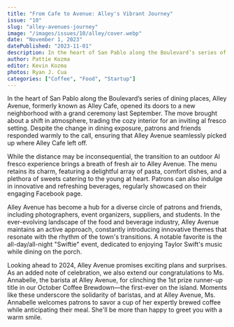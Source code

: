 ```yaml
---
title: "From Cafe to Avenue: Alley's Vibrant Journey"
issue: "10"
slug: "alley-avenues-journey"
image: "/images/issues/10/alley/cover.webp"
date: "November 1, 2023"
datePublished: "2023-11-01"
description: In the heart of San Pablo along the Boulevard’s series of dining places, Alley Avenue, formerly known as Alley Cafe, opened its doors to a new neighborhood with a grand ceremony last September.
author: Pattie Kozma
editor: Kevin Kozma
photos: Ryan J. Cua
categories: ["Coffee", "Food", "Startup"]
---
```


In the heart of San Pablo along the Boulevard’s series of dining places, Alley Avenue, formerly known as Alley Cafe, opened its doors to a new neighborhood with a grand ceremony last September. The move brought about a shift in atmosphere, trading the cozy interior for an inviting al fresco setting. Despite the change in dining exposure, patrons and friends responded warmly to the call, ensuring that Alley Avenue seamlessly picked up where Alley Cafe left off.

<TwoColumn>
  <BlogImage
    width="1000"
    height="1000"
    className="w-full"
    src="/images/issues/10/alley/image-1.webp"
    alt="A door-step view of Alley Avenue"
  />
  <BlogImage
    width="1000"
    height="1000"
    className="w-full"
    src="/images/issues/10/alley/image-2.webp"
    alt="A door-step view of Alley Avenue"
  />
</TwoColumn>

While the distance may be inconsequential, the transition to an outdoor Al fresco experience brings a breath of fresh air to Alley Avenue. The menu retains its charm, featuring a delightful array of pasta, comfort dishes, and a plethora of sweets catering to the young at heart. Patrons can also indulge in innovative and refreshing beverages, regularly showcased on their engaging Facebook page.

Alley Avenue has become a hub for a diverse circle of patrons and friends, including photographers, event organizers, suppliers, and students. In the ever-evolving landscape of the food and beverage industry, Alley Avenue maintains an active approach, constantly introducing innovative themes that resonate with the rhythm of the town's transitions. A notable favorite is the all-day/all-night "Swiftie" event, dedicated to enjoying Taylor Swift's music while dining on the porch.

<BlogImage
  width="1000"
  height="1000"
  className="w-full"
  src="/images/issues/10/alley/image-3.webp"
  alt="A selection of coffee, appetizers and main dishes"
/>

Looking ahead to 2024, Alley Avenue promises exciting plans and surprises. As an added note of celebration, we also extend our congratulations to Ms. Annabelle, the barista at Alley Avenue, for clinching the 1st prize runner-up title in our October Coffee Brewdown—the first-ever on the island. Moments like these underscore the solidarity of baristas, and at Alley Avenue, Ms. Annabelle welcomes patrons to savor a cup of her expertly brewed coffee while anticipating their meal. She'll be more than happy to greet you with a warm smile.
